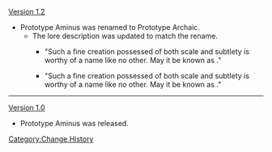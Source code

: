 [[Version 1.2]]
* Prototype Aminus was renamed to Prototype Archaic.
** The lore description was updated to match the rename.
*** {{Color|Old:}} "Such a fine creation possessed of both scale and subtlety is worthy of a name like no other. May it be known as {{Highlight|Aminus of Guhua}}."
*** {{Color|New:}} "Such a fine creation possessed of both scale and subtlety is worthy of a name like no other. May it be known as {{Highlight|Archaic}}."
----
[[Version 1.0]]
* Prototype Aminus was released.
<noinclude>
[[Category:Change History]]
</noinclude>